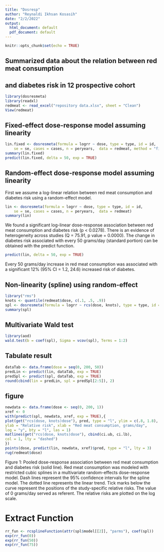 ```yaml
---
title: "Dosresp"
author: "Reynaldi Ikhsan Kosasih"
date: "2/2/2022"
output:
  html_document: default
  pdf_document: default
---
```


```r
knitr::opts_chunk$set(echo = TRUE)
```

## Summarized data about the relation between red meat consumption
## and diabetes risk in 12 prospective cohort

```r
library(dosresmeta)
library(readxl)
redmeat <- read_excel("repository data.xlsx", sheet = "Clean")
View(redmeat)
```

## Fixed-effect dose-response model assuming linearity
```r
lin.fixed <- dosresmeta(formula = logrr ~ dose, type = type, id = id,
	se = se, cases = cases, n = peryears,  data = redmeat, method = "fixed")
summary(lin.fixed)
predict(lin.fixed, delta = 50, exp = TRUE)
```
## Random-effect dose-response model assuming linearity
First we assume a log-linear relation between red meat consumption and diabetes risk using a random-effect model.
```r
lin <- dosresmeta(formula = logrr ~ dose, type = type, id = id,
	se = se, cases = cases, n = peryears,  data = redmeat)
summary(lin)
```

We found a significant log-linear dose-response association between red meat consumption and diabetes risk (p < 0.0278). There is an evidence of heterogeneity across studies (Q = 75.91, p value = 0.0000).
The change in diabetes risk associated with every 50 grams/day (standard portion) can be obtained with the predict function.
```r
predict(lin, delta = 50, exp = TRUE)
```
Every 50 grams/day increase in red meat consumption was associated with a significant 12%
(95% CI = 1.2, 24.6) increased risk of diabetes.


## Non-linearity (spline) using random-effect
```r
library("rms")
knots <- quantile(redmeat$dose, c(.1, .5, .9))
spl <- dosresmeta(formula = logrr ~ rcs(dose, knots), type = type, id = id, se = se, cases = cases, n = peryears, data = redmeat)
summary(spl)
```
## Multivariate Wald test
```r
library(aod)
wald.test(b = coef(spl), Sigma = vcov(spl), Terms = 1:2)
```
## Tabulate result
```r
dataTab <- data.frame(dose = seq(0, 200, 50))
predLin <- predict(lin, dataTab, exp = TRUE)
predSpl <- predict(spl, dataTab, exp = TRUE)
round(cbind(lin = predLin, spl = predSpl[2:5]), 2)
```
## figure
```r
newdata <- data.frame(dose <- seq(0, 200, 1))
xref <- 0
with(predict(spl, newdata, xref, exp = TRUE),{
plot(get("rcs(dose, knots)dose"), pred, type = "l", ylim = c(.8, 1.8),
ylab = "Relative risk", xlab = "Red meat consumption, grams/day",
log = "y", bty = "l", las = 1)
matlines(get("rcs(dose, knots)dose"), cbind(ci.ub, ci.lb),
col = 1, lty = "dashed")
})
points(dose, predict(lin, newdata, xref)$pred, type = "l", lty = 3)
rug(redmeat$dose)
```

Figure 1: Pooled dose-response association between red meat consumption and diabetes risk (solid line). Red meat consumption was modeled with restricted cubic splines in a multivariate random-effects dose-response model. Dash lines represent the 95% confidence intervals for the spline model. The dotted line represents the linear trend. Tick marks below the curve represent the positions of the study-specific relative risks. 
The value of 0 grams/day served as referent. The relative risks are plotted on the log scale.

# Extract Function
```r
rr_fun <- rcsplineFunction(attr(spl$model[[2]], "parms"), coef(spl))
exp(rr_fun(0))
exp(rr_fun(50))
exp(rr_fun(75))
```

